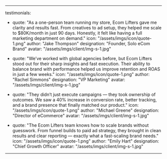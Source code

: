 ---

testimonials: 
  - quote: "As a one-person team running my store, Ecom Lifters gave me clarity and results fast. From creatives to ad setup, they helped me scale to $80K/month in just 90 days. Honestly, it felt like having a full marketing department on demand."
    icon: "/assets/imgs/icon/quote-1.png"
    author: "Jake Thompson"
    designation: "Founder, Solo eCom Brand"
    avatar: "/assets/imgs/client/img-s-1.jpg"

  - quote: "We’ve worked with global agencies before, but Ecom Lifters stood out for their sharp insights and fast execution. Their ability to balance brand with performance helped us improve retention and ROAS in just a few weeks."
    icon: "/assets/imgs/icon/quote-1.png"
    author: "Rachel Simmons"
    designation: "VP Marketing"
    avatar: "/assets/imgs/client/img-s-1.jpg"

  - quote: "They didn’t just execute campaigns — they took ownership of outcomes. We saw a 40% increase in conversion rate, better tracking, and a brand presence that finally matched our product."
    icon: "/assets/imgs/icon/quote-1.png"
    author: "Michael Greene"
    designation: "Director of eCommerce"
    avatar: "/assets/imgs/client/img-s-1.jpg"

  - quote: "The Ecom Lifters team knows how to scale brands without guesswork. From funnel builds to paid ad strategy, they brought in clean results and clear reporting — exactly what a fast-scaling brand needs."
    icon: "/assets/imgs/icon/quote-1.png"
    author: "Emily Hart"
    designation: "Chief Growth Officer"
    avatar: "/assets/imgs/client/img-s-1.jpg"

---
